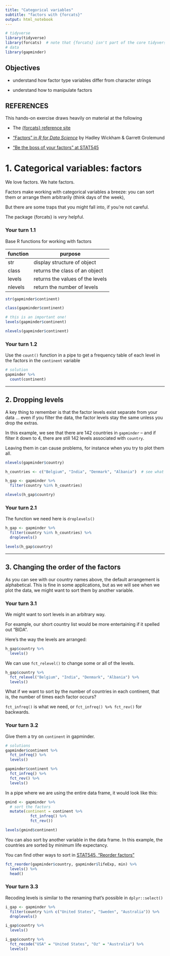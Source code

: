 ```yaml
---
title: "Categorical variables"
subtitle: "factors with {forcats}"
output: html_notebook
---
```


<!-- This file by Martin Monkman is licensed under a Creative Commons Attribution 4.0 International License. -->

```r
# tidyverse
library(tidyverse)
library(forcats)  # note that {forcats} isn't part of the core tidyverse so has to be loaded explicitly
# data
library(gapminder)
```


## Objectives

* understand how factor type variables differ from character strings

* understand how to manipulate factors


## REFERENCES

This hands-on exercise draws heavily on material at the following 

* The [{forcats} reference site](https://forcats.tidyverse.org/)

* ["Factors" in _R for Data Science_](https://r4ds.had.co.nz/factors.html) by Hadley Wickham & Garrett Grolemund

* ["Be the boss of your factors" at STAT545](https://stat545.com/factors-boss.html)





# 1. Categorical variables: factors

We love factors. We hate factors. 

Factors make working with categorical variables a breeze: you can sort them or arrange them arbitrarily (think days of the week), 

But there are some traps that you might fall into, if you're not careful.

The package {forcats} is _very_ helpful. 


### Your turn 1.1

Base R functions for working with factors

| function | purpose |
| ---- | ---- |
| str | display structure of object |
| class | returns the class of an object |
| levels | returns the values of the levels |
| nlevels | return the number of levels |





```r

str(gapminder$continent)

class(gapminder$continent)

# this is an important one!
levels(gapminder$continent)

nlevels(gapminder$continent)


```


### Your turn 1.2

Use the `count()` function in a pipe to get a frequency table of each level in the factors in the `continent` variable

```r
# solution
gapminder %>%
  count(continent)

```

***

## 2. Dropping levels

A key thing to remember is that the factor levels exist separate from your data ... even if you filter the data, the factor levels stay the same unless you drop the extras.

In this example, we see that there are 142 countries in `gapminder` -- and if filter it down to 4, there are still 142 levels associated with `country`.

Leaving them in can cause problems, for instance when you try to plot them all.


```r

nlevels(gapminder$country)

h_countries <- c("Belgium", "India", "Denmark", "Albania")  # see what I did there?

h_gap <- gapminder %>%
  filter(country %in% h_countries)

nlevels(h_gap$country)

```


### Your turn 2.1

The function we need here is `droplevels()`


```r

h_gap <- gapminder %>%
  filter(country %in% h_countries) %>% 
  droplevels()

levels(h_gap$country)

```

***

## 3. Changing the order of the factors

As you can see with our country names above, the default arrangement is alphabetical. This is fine in some applications, but as we will see when we plot the data, we might want to sort them by another variable.



### Your turn 3.1

We might want to sort levels in an arbitrary way. 

For example, our short country list would be more entertaining if it spelled out "BIDA".

Here's the way the levels are arranged:

```r

h_gap$country %>% 
  levels()

```

We can use `fct_relevel()` to change some or all of the levels.

```r

h_gap$country %>%
  fct_relevel("Belgium", "India", "Denmark", "Albania") %>% 
  levels()

```




What if we want to sort by the number of countries in each continent, that is, the number of times each factor occurs?

`fct_infreq()` is what we need, or `fct_infreq() %>% fct_rev()` for backwards.

### Your turn 3.2

Give them a try on `continent` in gapminder.

```r
# solutions
gapminder$continent %>%
  fct_infreq() %>%
  levels()

gapminder$continent %>%
  fct_infreq() %>%
  fct_rev() %>%
  levels()


```

In a pipe where we are using the entire data frame, it would look like this:

```r

gmind <- gapminder %>%
  # sort the factors
  mutate(continent = continent %>% 
           fct_infreq() %>% 
           fct_rev()) 

levels(gmind$continent)

```


You can also sort by another variable in the data frame. In this example, the countries are sorted by minimum life expectancy.

You can find other ways to sort in [STAT545, "Reorder factors"](https://stat545.com/factors-boss.html#reorder-factors)

```r

fct_reorder(gapminder$country, gapminder$lifeExp, min) %>%
  levels() %>%
  head()


```



### Your turn 3.3

Recoding levels is similar to the renaming that's possible in `dplyr::select()`

```r
i_gap <- gapminder %>% 
  filter(country %in% c("United States", "Sweden", "Australia")) %>% 
  droplevels()

i_gap$country %>% 
  levels()

i_gap$country %>%
  fct_recode("USA" = "United States", "Oz" = "Australia") %>% 
  levels()

```




